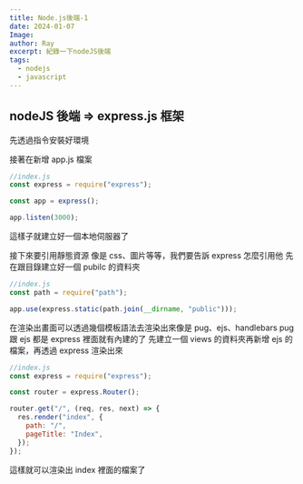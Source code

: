 ```yaml
---
title: Node.js後端-1
date: 2024-01-07
Image:
author: Ray
excerpt: 紀錄一下nodeJS後端
tags:
  - nodejs
  - javascript
---
```


## nodeJS 後端 => express.js 框架

先透過指令安裝好環境

<Snippet text="npm install express --save" />

接著在新增 app.js 檔案

```javascript
//index.js
const express = require("express");

const app = express();

app.listen(3000);
```

這樣子就建立好一個本地伺服器了

接下來要引用靜態資源 像是 css、圖片等等，我們要告訴 express 怎麼引用他
先在跟目錄建立好一個 pubilc 的資料夾

```javascript
//index.js
const path = require("path");

app.use(express.static(path.join(__dirname, "public")));
```

在渲染出畫面可以透過幾個模板語法去渲染出來像是 pug、ejs、handlebars
pug 跟 ejs 都是 express 裡面就有內建的了
先建立一個 views 的資料夾再新增 ejs 的檔案，再透過 express 渲染出來

```javascript
//index.js
const express = require("express");

const router = express.Router();

router.get("/", (req, res, next) => {
  res.render("index", {
    path: "/",
    pageTitle: "Index",
  });
});
```

這樣就可以渲染出 index 裡面的檔案了
